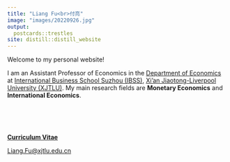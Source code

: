 ```yaml
---
title: "Liang Fu<br>付亮"
image: "images/20220926.jpg"
output:
  postcards::trestles
site: distill::distill_website
---
```

 
Welcome to my personal website!

I am an Assistant Professor of Economics in the [Department of Economics](https://www.xjtlu.edu.cn/en/study/departments/academic-departments/economics/){target="_blank"} at [International Business School Suzhou (IBSS)](https://www.xjtlu.edu.cn/en/study/departments/international-business-school-suzhou/){target="_blank"}, [Xi'an Jiaotong-Liverpool University (XJTLU)](https://www.xjtlu.edu.cn/en/){target="_blank"}. My main research fields are **Monetary Economics** and **International Economics**. 

<!-- My current research focuses on the transition of monetary policy in China.  -->

<br>
<br>
<br>



[**Curriculum Vitae**](cv/CV_Liang_Fu.pdf){target="_blank"}

[Liang.Fu\@xjtlu.edu.cn](mailto:Liang.Fu@xjtlu.edu.cn){.email}